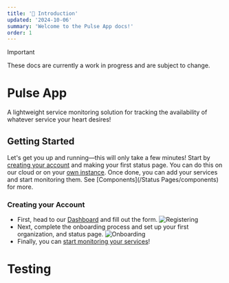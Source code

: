 ```yaml
---
title: '🚀 Introduction'
updated: '2024-10-06'
summary: 'Welcome to the Pulse App docs!'
order: 1
---
```


> [!IMPORTANT]
> These docs are currently a work in progress and are subject to change.

# <span className="flex gap-2.5 items-center"><Activity className="w-6 h-6 text-primary" /> Pulse App</span>
A lightweight service monitoring solution for tracking the availability of whatever service your heart desires!

## Getting Started
Let's get you up and running—this will only take a few minutes! Start by [creating your account](#creating-your-account) and
making your first status page. You can do this on our cloud or on your [own instance](/self-hosting). Once done, you can add
your services and start monitoring them. See [Components](/Status Pages/components) for more.

### Creating your Account
- First, head to our [Dashboard](https://pulseapp.cc/dashboard) and fill out the form. ![Registering](https://cdn.rainnny.club/auhNOjrcYz6u.png)
- Next, complete the onboarding process and set up your first organization, and status page. ![Onboarding](https://cdn.rainnny.club/AfDgjHG5QTpZ.png)
- Finally, you can [start monitoring your services](#next-steps)!

# Testing